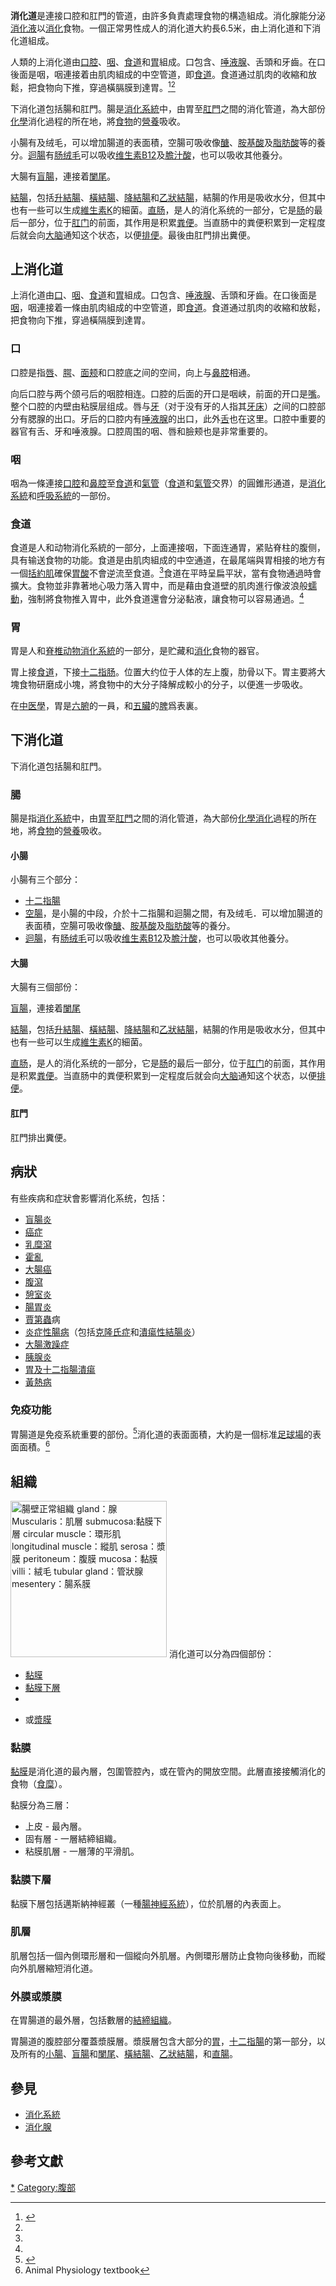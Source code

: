 {{人类消化系统示意图}}
'''消化道'''是連接口腔和肛門的管道，由許多負責處理食物的構造組成。消化腺能分泌[[消化液|消化液]]以[[消化|消化]]食物。一個正常男性成人的消化道大約長6.5米，由上消化道和下消化道組成。

人類的上消化道由[[口腔|口腔]]、[[咽|咽]]、[[食道|食道]]和[[胃|胃]]組成。口包含{{link-en|口腔黏膜|buccal mucosa}}、[[唾液腺|唾液腺]]、舌頭和牙齒。在口後面是咽，咽連接着由肌肉組成的中空管道，即[[食道|食道]]。食道通过肌肉的收縮和放鬆，把食物向下推，穿過橫膈膜到達胃。<ref name="淺野伍郎146-149">{{cite book | language = zh-tw  | author = 淺野伍郎 | coauthors =  | title = 《人體學習大百科》 | url =  | date =  | location =  | publisher = 瑞昇文化 | id =  | isbn = 9575264762 | pages = 146-149 }}</ref><ref name="洪敏元/ 劉良慧274">{{cite book | language = zh-tw | author = 洪敏元/ 劉良慧| coauthors =  | title = 《當代生理學》 | url =  | date =  | location =  | publisher = 華杏 | id =  | isbn = 9576403642 | pages = 274 }}</ref>

下消化道包括腸和肛門。腸是[[消化系統|消化系統]]中，由胃至[[肛門|肛門]]之間的消化管道，為大部份[[化學|化學]]消化過程的所在地，將[[食物|食物]]的[[營養|營養]]吸收。

小腸有{{link-en|环状褶|Circular folds}}及绒毛，可以增加腸道的表面積，空腸可吸收像[[醣|醣]]、[[胺基酸|胺基酸]]及[[脂肪酸|脂肪酸]]等的養分。[[迴腸|迴腸]]有[[肠绒毛|肠绒毛]]可以吸收[[维生素B12|维生素B12]]及[[膽汁酸|膽汁酸]]，也可以吸收其他養分。

大腸有[[盲腸|盲腸]]，連接着[[闌尾|闌尾]]。

[[結腸|結腸]]，包括[[升結腸|升結腸]]、[[橫結腸|橫結腸]]、[[降結腸|降結腸]]和[[乙狀結腸|乙狀結腸]]，結腸的作用是吸收水分，但其中也有一些可以生成[[維生素K|維生素K]]的細菌。[[直肠|直肠]]，是人的消化系统的一部分，它是[[肠|肠]]的最后一部分，位于[[肛门|肛门]]的前面，其作用是积累[[粪便|粪便]]。当直肠中的粪便积累到一定程度后就会向[[大脑|大脑]]通知这个状态，以便[[排便|排便]]。最後由肛門排出糞便。

== 上消化道 ==
上消化道由[[口|口]]、[[咽|咽]]、[[食道|食道]]和[[胃|胃]]組成。口包含{{link-en|口腔黏膜|buccal mucosa}}、[[唾液腺|唾液腺]]、舌頭和牙齒。在口後面是[[咽|咽]]，咽連接着一條由肌肉組成的中空管道，即[[食道|食道]]。食道通过肌肉的收縮和放鬆，把食物向下推，穿過橫隔膜到達胃。

===口===
{{Main|口}}
口腔是指[[唇|唇]]、[[腭|腭]]、[[面颊|面颊]]和口腔底之间的空间，向上与[[鼻腔|鼻腔]]相通。

向后口腔与两个颌弓后的咽腔相连。口腔的后面的开口是咽峡，前面的开口是[[嘴|嘴]]。整个口腔的内壁由粘膜层组成。唇与[[牙|牙]]（对于没有牙的人指其[[牙床|牙床]]）之间的口腔部分有腮腺的出口。牙后的口腔内有[[唾液腺|唾液腺]]的出口，此外[[舌|舌]]也在这里。口腔中重要的器官有舌、牙和唾液腺。口腔周围的咽、唇和臉颊也是非常重要的。
===咽===
{{Main|咽}}
咽為一條連接[[口腔|口腔]]和[[鼻腔|鼻腔]]至[[食道|食道]]和[[氣管|氣管]]（[[食道|食道]]和[[氣管|氣管]]交界）的圓錐形通道，是[[消化系統|消化系統]]和[[呼吸系統|呼吸系統]]的一部份。

===食道===
{{Main|食道}}
食道是人和动物消化系統的一部分，上面連接咽，下面连通胃，紧贴脊柱的腹侧，具有输送食物的功能。食道是由肌肉組成的中空通道，在最尾端與胃相接的地方有一個[[括約肌|括約肌]]確保[[胃酸|胃酸]]不會逆流至食道。<ref name="洪敏元/ 劉良慧274"/>食道在平時呈扁平狀，當有食物通過時會擴大。食物並非靠著地心吸力落入胃中，而是藉由食道壁的肌肉進行像波浪般[[蠕動|蠕動]]，強制將食物推入胃中，此外食道還會分泌黏液，讓食物可以容易通過。<ref name="淺野伍郎146-149"/>

===胃===
{{Main|胃}}
胃是人和[[脊椎动物|脊椎动物]][[消化系統|消化系統]]的一部分，是贮藏和[[消化|消化]]食物的器官。

胃上接[[食道|食道]]，下接[[十二指肠|十二指肠]]。位置大约位于人体的左上腹，肋骨以下。胃主要將大塊食物研磨成小塊，將食物中的大分子降解成較小的分子，以便進一步吸收。

在[[中医學|中医學]]，胃是[[六腑|六腑]]的一員，和[[五臟|五臟]]的[[脾_(臟腑)|脾]]爲表裏。

== 下消化道 ==
下消化道包括腸和肛門。
===腸===
{{Main|腸臟}}
腸是指[[消化系統|消化系統]]中，由[[胃|胃]]至[[肛門|肛門]]之間的消化管道，為大部份[[化學|化學]][[消化|消化]]過程的所在地，將[[食物|食物]]的[[營養|營養]]吸收。
====小腸====
{{Main|小腸}}
小腸有三个部分：
*[[十二指腸|十二指腸]]
*[[空腸|空腸]]，是小腸的中段，介於十二指腸和迴腸之間，有{{link-en|环状褶|Circular folds}}及绒毛．可以增加腸道的表面積，空腸可吸收像[[醣|醣]]、[[胺基酸|胺基酸]]及[[脂肪酸|脂肪酸]]等的養分。
*[[迴腸|迴腸]]，有[[肠绒毛|肠绒毛]]可以吸收[[维生素B12|维生素B12]]及[[膽汁酸|膽汁酸]]，也可以吸收其他養分。
====大腸====
{{Main|大腸}}
大腸有三個部份：

[[盲腸|盲腸]]，連接着[[闌尾|闌尾]]

[[結腸|結腸]]，包括[[升結腸|升結腸]]、[[橫結腸|橫結腸]]、[[降結腸|降結腸]]和[[乙狀結腸|乙狀結腸]]，結腸的作用是吸收水分，但其中也有一些可以生成[[維生素K|維生素K]]的細菌。

[[直肠|直肠]]，是人的消化系统的一部分，它是[[肠|肠]]的最后一部分，位于[[肛门|肛门]]的前面，其作用是积累[[粪便|粪便]]。当直肠中的粪便积累到一定程度后就会向[[大脑|大脑]]通知这个状态，以便[[排便|排便]]。

====肛門====
{{Main|肛門}}
肛門排出糞便。

== 病狀 ==
有些疾病和症狀會影響消化系统，包括：
*[[盲腸炎|盲腸炎]]
*[[癌症|癌症]]
*[[乳糜瀉|乳糜瀉]]
*[[霍亂|霍亂]]
*[[大腸癌|大腸癌]]
*[[腹瀉|腹瀉]]
*[[憩室炎|憩室炎]]
*[[腸胃炎|腸胃炎]]
*[[賈第蟲|賈第蟲]]病
*[[炎症性腸病|炎症性腸病]]（包括[[克隆氏症|克隆氏症]]和[[潰瘍性結腸炎|潰瘍性結腸炎]]）
*[[大腸激躁症|大腸激躁症]]
*[[胰腺炎|胰腺炎]]
*[[胃及十二指腸潰瘍|胃及十二指腸潰瘍]]
*[[黃熱病|黃熱病]]

=== 免疫功能 ===
胃腸道是免疫系統重要的部份。<ref>{{cite book | author = Richard Coico, Geoffrey Sunshine, Eli Benjamini | title = Immunology: a short course | url = https://archive.org/details/immunologyshortc2003coic | publisher = Wiley-Liss | location = New York | year = 2003 | isbn = 0-471-22689-0}}</ref>消化道的表面面積，大約是一個标准[[足球場|足球場]]的表面面積。<ref>Animal Physiology textbook</ref>

== 組織 ==
[[File:Gut wall-zh.svg|thumb|right|250px|腸壁正常組織<br>
gland：腺<br>
Muscularis：肌層<br>
submucosa:黏膜下層<br>
circular muscle：環形肌<br>
longitudinal muscle：縱肌<br>
serosa：漿膜<br>
peritoneum：腹膜<br>
mucosa：黏膜<br>
villi：絨毛<br>
tubular gland：管狀腺<br>
mesentery：腸系膜]]
消化道可以分為四個部份：
*[[黏膜|黏膜]]
*[[黏膜下層|黏膜下層]]
*{{link-en|筋層|Muscularis externa}}
*{{link-en|外膜|Adventitia}}或[[漿膜|漿膜]]

===黏膜 ===
[[黏膜|黏膜]]是消化道的最內層，包圍管腔內，或在管內的開放空間。此層直接接觸消化的食物（[[食糜|食糜]]）。

黏膜分為三層：
*上皮 - 最內層。
*固有層 - 一層結締組織。
*粘膜肌層 - 一層薄的平滑肌。

===黏膜下層 ===
黏膜下層包括邁斯納神經叢（一種[[腸神經系統|腸神經系統]]），位於肌層的內表面上。

===肌層 ===
肌層包括一個內側環形層和一個縱向外肌層。內側環形層防止食物向後移動，而縱向外肌層縮短消化道。

===外膜或漿膜===
在胃腸道的最外層，包括數層的[[結締組織|結締組織]]。

胃腸道的腹腔部分覆蓋漿膜層。漿膜層包含大部分的[[胃|胃]]，[[十二指腸|十二指腸]]的第一部分，以及所有的[[小腸|小腸]]、[[盲腸|盲腸]]和[[闌尾|闌尾]]、[[橫結腸|橫結腸]]、[[乙狀結腸|乙狀結腸]]，和[[直腸|直腸]]。

==參見==
*[[消化系統|消化系統]]
*[[消化腺|消化腺]]

== 參考文獻 ==
<references/>
{{消化道}}
[[Category:消化系统|*]]
[[Category:腹部|Category:腹部]]